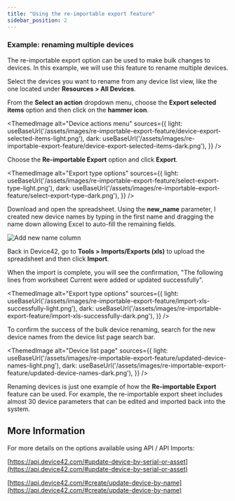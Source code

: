 ```yaml
---
title: "Using the re-importable export feature"
sidebar_position: 2
---
```



### Example: renaming multiple devices

The re-importable export option can be used to make bulk changes to devices. In this example, we will use this feature to rename multiple devices.

Select the devices you want to rename from any device list view, like the one located under **Resources > All Devices**.

From the **Select an action** dropdown menu, choose the **Export selected items** option and then click on the **hammer icon**.

<ThemedImage
  alt="Device actions menu"
  sources={{
    light: useBaseUrl('/assets/images/re-importable-export-feature/device-export-selected-items-light.png'),
    dark: useBaseUrl('/assets/images/re-importable-export-feature/device-export-selected-items-dark.png'),
  }}
/>

Choose the **Re-importable Export** option and click **Export**.

<ThemedImage
  alt="Export type options"
  sources={{
    light: useBaseUrl('/assets/images/re-importable-export-feature/select-export-type-light.png'),
    dark: useBaseUrl('/assets/images/re-importable-export-feature/select-export-type-dark.png'),
  }}
/>

Download and open the spreadsheet. Using the **new\_name** parameter, I created new device names by typing in the first name and dragging the name down allowing Excel to auto-fill the remaining fields. 

![Add new name column](/assets/images/re-importable-export-feature/excel-new-name.png)

Back in Device42, go to **Tools > Imports/Exports (xls)** to upload the spreadsheet and then click **Import**.

When the import is complete, you will see the confirmation, "The following lines from worksheet Current were added or updated successfully".

<ThemedImage
  alt="Export type options"
  sources={{
    light: useBaseUrl('/assets/images/re-importable-export-feature/import-xls-successfully-light.png'),
    dark: useBaseUrl('/assets/images/re-importable-export-feature/import-xls-successfully-dark.png'),
  }}
/>

To confirm the success of the bulk device renaming, search for the new device names from the device list page search bar.

<ThemedImage
  alt="Device list page"
  sources={{
    light: useBaseUrl('/assets/images/re-importable-export-feature/updated-device-names-light.png'),
    dark: useBaseUrl('/assets/images/re-importable-export-feature/updated-device-names-dark.png'),
  }}
/>

Renaming devices is just one example of how the **Re-importable Export** feature can be used. For example, the re-importable export sheet includes almost 30 device parameters that can be edited and imported back into the system.

## More Information

For more details on the options available using API / API Imports:

[https://api.device42.com/#update-device-by-serial-or-asset](https://api.device42.com/#update-device-by-serial-or-asset)

[https://api.device42.com/#create/update-device-by-name](https://api.device42.com/#create/update-device-by-name)